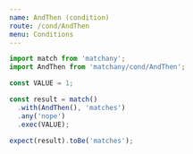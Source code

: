 ```yaml
---
name: AndThen (condition)
route: /cond/AndThen
menu: Conditions
---
```


```js
import match from 'matchany';
import AndThen from 'matchany/cond/AndThen';

const VALUE = 1;

const result = match()
  .with(AndThen(), 'matches')
  .any('nope')
  .exec(VALUE);

expect(result).toBe('matches');
```
